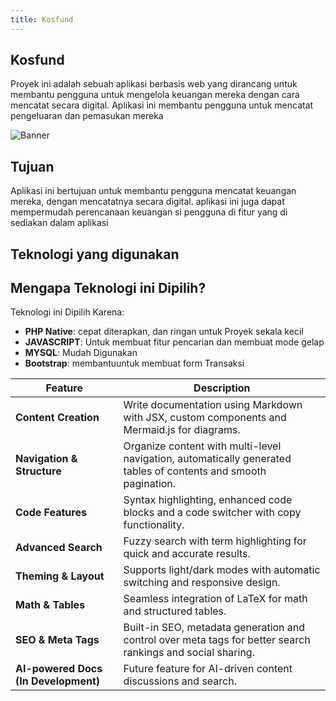 ```yaml
---
title: Kosfund
---
```



## Kosfund

Proyek ini adalah sebuah aplikasi berbasis web yang dirancang untuk membantu pengguna untuk mengelola keuangan mereka dengan cara mencatat secara digital.
Aplikasi ini membantu pengguna untuk mencatat pengeluaran dan pemasukan mereka 

![Banner](/images/picture1.png)

## Tujuan

Aplikasi ini bertujuan untuk membantu pengguna mencatat keuangan mereka, dengan mencatatnya secara digital. aplikasi ini juga dapat mempermudah perencanaan keuangan si pengguna di fitur yang di sediakan dalam aplikasi

## Teknologi yang digunakan
<CardGrid>
  <Card
    title="Frontend"
    description="Menggunakan HTML,CSS,JAVASCRIPT,Dan Bootstrap untuk menciptakan antarmuka yang responsive dan ramah pengguna"
  />
  <Card
    title="Site Backend"
    description="Menggunakan PHP Native untuk logika Backend, operasi CRUD pada Transaksi"
  />
  <Card
    title="Database"
    description="Menggunakan MYSQL untuk menyimpan data si pengguna, Transaksi, Dan Budget"
  />
</CardGrid>

## Mengapa Teknologi ini Dipilih?

Teknologi ini Dipilih Karena:

- **PHP Native**: cepat diterapkan, dan ringan untuk Proyek sekala kecil
- **JAVASCRIPT**: Untuk membuat fitur pencarian dan membuat mode gelap
- **MYSQL**: Mudah Digunakan
- **Bootstrap**: membantuuntuk membuat form Transaksi



| Feature                              | Description                                                                                                     |
| ------------------------------------ | --------------------------------------------------------------------------------------------------------------- |
| **Content Creation**                 | Write documentation using Markdown with JSX, custom components and Mermaid.js for diagrams.                     |
| **Navigation & Structure**           | Organize content with multi-level navigation, automatically generated tables of contents and smooth pagination. |
| **Code Features**                    | Syntax highlighting, enhanced code blocks and a code switcher with copy functionality.                          |
| **Advanced Search**                  | Fuzzy search with term highlighting for quick and accurate results.                                             |
| **Theming & Layout**                 | Supports light/dark modes with automatic switching and responsive design.                                       |
| **Math & Tables**                    | Seamless integration of LaTeX for math and structured tables.                                                   |
| **SEO & Meta Tags**                  | Built-in SEO, metadata generation and control over meta tags for better search rankings and social sharing.     |
| **AI-powered Docs (In Development)** | Future feature for AI-driven content discussions and search.                                                    |
